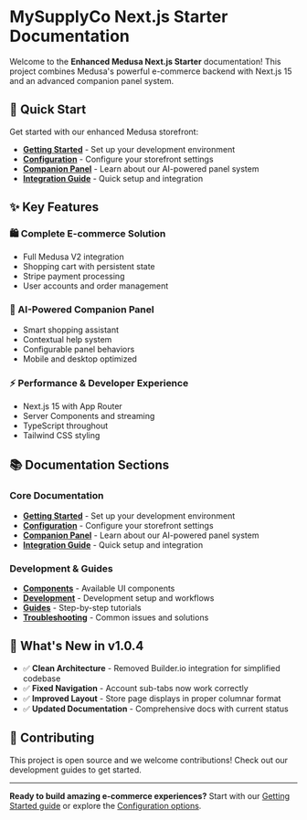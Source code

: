 # MySupplyCo Next.js Starter Documentation

Welcome to the **Enhanced Medusa Next.js Starter** documentation! This project combines Medusa's powerful e-commerce backend with Next.js 15 and an advanced companion panel system.

## 🚀 Quick Start

Get started with our enhanced Medusa storefront:

- **[Getting Started](/getting-started)** - Set up your development environment
- **[Configuration](/configuration)** - Configure your storefront settings  
- **[Companion Panel](/companion-panel)** - Learn about our AI-powered panel system
- **[Integration Guide](/integration)** - Quick setup and integration

## ✨ Key Features

### 🛍️ Complete E-commerce Solution
- Full Medusa V2 integration
- Shopping cart with persistent state
- Stripe payment processing
- User accounts and order management

### 🤖 AI-Powered Companion Panel
- Smart shopping assistant
- Contextual help system
- Configurable panel behaviors
- Mobile and desktop optimized

### ⚡ Performance & Developer Experience
- Next.js 15 with App Router
- Server Components and streaming
- TypeScript throughout
- Tailwind CSS styling

## 📚 Documentation Sections

### Core Documentation
- **[Getting Started](/getting-started)** - Set up your development environment
- **[Configuration](/configuration)** - Configure your storefront settings  
- **[Companion Panel](/companion-panel)** - Learn about our AI-powered panel system
- **[Integration Guide](/integration)** - Quick setup and integration

### Development & Guides
- **[Components](/components)** - Available UI components
- **[Development](/development)** - Development setup and workflows
- **[Guides](/guides)** - Step-by-step tutorials
- **[Troubleshooting](/troubleshooting)** - Common issues and solutions

## 🎯 What's New in v1.0.4

- ✅ **Clean Architecture** - Removed Builder.io integration for simplified codebase
- ✅ **Fixed Navigation** - Account sub-tabs now work correctly
- ✅ **Improved Layout** - Store page displays in proper columnar format
- ✅ **Updated Documentation** - Comprehensive docs with current status

## 🤝 Contributing

This project is open source and we welcome contributions! Check out our development guides to get started.

---

**Ready to build amazing e-commerce experiences?** Start with our [Getting Started guide](/getting-started) or explore the [Configuration options](/configuration).
